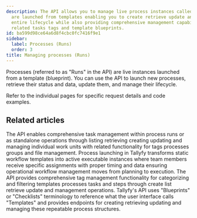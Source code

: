 ```yaml
---
description: The API allows you to manage live process instances called Runs which
  are launched from templates enabling you to create retrieve update and control their
  entire lifecycle while also providing comprehensive management capabilities for
  related tasks tags and template blueprints.
id: ba599d98ce64a6d8f4cbc0fc7416f9e1
sidebar:
  label: Processes (Runs)
  order: 3
title: Managing processes (Runs)
---
```



Processes (referred to as "Runs" in the API) are live instances launched from a template (blueprint). You can use the API to launch new processes, retrieve their status and data, update them, and manage their lifecycle.

Refer to the individual pages for specific request details and code examples.

<PageTree />


## Related articles
<CardGrid>
<LinkTitleCard header="<b>Code Samples > Managing tasks</b>" href="/products/pro/integrations/open-api/code-samples/tasks/" > The API enables comprehensive task management within process runs or as standalone operations through listing retrieving creating updating and managing individual work units with related functionality for tags processes groups and file management. </LinkTitleCard>
<LinkTitleCard header="<b>Pro > Launching</b>" href="/products/pro/launching/" > Process launching in Tallyfy transforms static workflow templates into active executable instances where team members receive specific assignments with proper timing and data ensuring operational workflow management moves from planning to execution. </LinkTitleCard>
<LinkTitleCard header="<b>Code Samples > Managing tags</b>" href="/products/pro/integrations/open-api/code-samples/tags/" > The API provides comprehensive tag management functionality for categorizing and filtering templates processes tasks and steps through create list retrieve update and management operations. </LinkTitleCard>
<LinkTitleCard header="<b>Code Samples > Managing templates (blueprints)</b>" href="/products/pro/integrations/open-api/code-samples/templates/" > Tallyfy's API uses "Blueprints" or "Checklists" terminology to reference what the user interface calls "Templates" and provides endpoints for creating retrieving updating and managing these repeatable process structures. </LinkTitleCard>
</CardGrid>